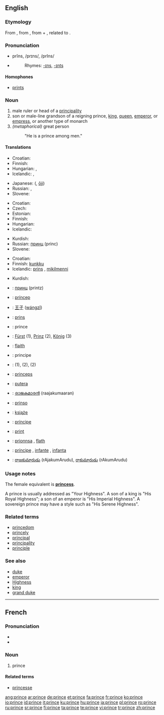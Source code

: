 ==English==

===Etymology===
From {{F.}} {{term|prince|lang=fr}}, from {{L.}} {{term|princeps||first head|lang=la}}, from {{term|primus||first|lang=la}} + {{term|ceps||head|lang=la}}, related to {{term|capitus||head|lang=la}}.

===Pronunciation===
*prĭns, /prɪns/, /prIns/
*{{audio|en-us-prince.ogg|Audio (US)}}
*:Rhymes: [[-ɪns]], [[-ɪnts]]

====Homophones====
*[[prints]]

===Noun===
{{en-noun}}

# male ruler or head of a [[principality]]
# son or male-line grandson of a reigning prince, [[king]], [[queen]], [[emperor]], or [[empress]], or another type of monarch
# ''(metaphorical)'' great person
#: "He is a prince among men."

====Translations====
{{trans-top|male ruler or head of a principality}}
* Croatian: {{t-|hr|princ|m}}
* Finnish: {{t+|fi|ruhtinas}}
* Hungarian: {{t|hu|fejedelem}}, {{t|hu|uralkodó}}
* Icelandic: {{t+|is|prins|m}}, {{t-|is|fursti|m}}
{{trans-mid}}
* Japanese: {{Jpan|[[王子]]}} ({{Jpan|[[おうじ]]}}, [[ōji]])
* Russian: {{t+|ru|князь|m|tr=kn'az'|sc=Cyrl}}, {{t+|ru|принц|m|tr=princ|sc=Cyrl}}
* Slovene: {{t+|sl|knez|m}}
{{trans-bottom}}

{{trans-top|son or male-line grandson of a reigning monarch}}
* Croatian: {{t-|hr|princ|m}}
* Czech: {{t-|cs|princ|m}}
* Estonian: {{t-|et|prints}}
* Finnish: {{t+|fi|prinssi}}
* Hungarian: {{t|hu|herceg}}
* Icelandic: {{t+|is|prins|m}}
{{trans-mid}}
* Kurdish: {{t+|ku|میر|sc=KUchar}}
* Russian: [[принц]] (princ) {{m}}
* Slovene: {{t+|sl|princ|m}}
{{trans-bottom}}

{{trans-top|''(metaphorical)'' great person}}
* Croatian: {{t-|hr|princ|m}}
* Finnish: [[kunkku]]
* Icelandic: [[prins]] {{m}}, [[mikilmenni]] {{n}}
{{trans-mid}}
* Kurdish: {{KUchar|[[میری میران]]}}
{{trans-bottom}}

{{checktrans-top}}
*{{ttbc|Bulgarian}}: [[принц#Bulgarian|принц]] (printz) {{m}}
*{{ttbc|Catalan}}: [[príncep]] {{m}}
*{{ttbc|Chinese}}: [[王子]] ([[wángzǐ]])
*{{ttbc|Dutch}}: [[prins]] {{m}}
*{{ttbc|French}}: prince {{m}}
*{{ttbc|German}}: [[Fürst]] {{m}} (1), [[Prinz]] {{m}} (2), [[König]] {{m}} (3)
*{{ttbc|Irish}}: [[flaith]] {{m}}
*{{ttbc|Italian}}: principe {{m}}
*{{ttbc|Kurdish}}: {{t|ku|mîr}} {{m}} (1), {{t|ku|pismîr}} {{m}} (2), {{t|ku|prens}} {{m}} (2)
{{trans-mid}}
*{{ttbc|Latin}}: [[princeps]] {{m}}
*{{ttbc|Malay}}: [[putera]]
*{{ttbc|Malayalam}}: [[രാജകുമാരന്‍]] (raajakumaaran) {{m}}
*{{ttbc|Novial}}: [[prinso]]
*{{ttbc|Polish}}: [[książę]] {{m}}
*{{ttbc|Portuguese}}: [[príncipe]] {{m}}
*{{ttbc|Romanian}}: [[prinţ]] {{m}}
*{{ttbc|Scottish Gaelic}}: [[prionnsa]] {{m}}, [[flath]] {{m}}
*{{ttbc|Spanish}}: [[príncipe]] {{m}}, [[infante]] {{m}}, [[infanta]] {{f}}
*{{ttbc|Telugu}}: [[రాజకుమారుడు]] (rAjakumArudu), [[రాకుమారుడు]] (rAkumArudu)
{{trans-bottom}}

===Usage notes===
The female equivalent is '''[[princess]]'''.

A prince is usually addressed as "Your Highness".  A son of a king is "His Royal Highness"; a son of an emperor is "His Imperial Highness".  A sovereign prince may have a style such as "His Serene Highness".

===Related terms===
*[[princedom]]
*[[princely]]
*[[principal]]
*[[principality]]
*[[principle]]

===See also===
*[[duke]]
*[[emperor]]
*[[Highness]]
*[[king]]
*[[grand duke]]

----

==French==

===Pronunciation===
*{{IPA|/prɛ̃s/}}
*{{SAMPA|/prE~s/}}

===Noun===
{{fr-noun|m}}

# prince

====Related terms====
*[[princesse]]
[[ang:prince]]
[[ar:prince]]
[[de:prince]]
[[et:prince]]
[[fa:prince]]
[[fr:prince]]
[[ko:prince]]
[[io:prince]]
[[id:prince]]
[[it:prince]]
[[ku:prince]]
[[hu:prince]]
[[ja:prince]]
[[pl:prince]]
[[ro:prince]]
[[ru:prince]]
[[sr:prince]]
[[fi:prince]]
[[ta:prince]]
[[te:prince]]
[[vi:prince]]
[[tr:prince]]
[[zh:prince]]